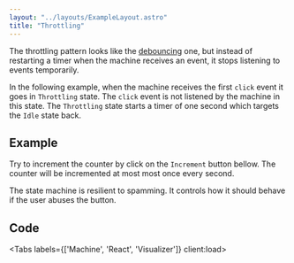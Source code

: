 ```yaml
---
layout: "../layouts/ExampleLayout.astro"
title: "Throttling"
---
```



The throttling pattern looks like the [debouncing](/debouncing) one, but instead of restarting a timer when the machine receives an event, it stops listening to events temporarily.

In the following example, when the machine receives the first `click` event it goes in `Throttling` state. The `click` event is not listened by the machine in this state. The `Throttling` state starts a timer of one second which targets the `Idle` state back.

## Example

Try to increment the counter by click on the `Increment` button bellow.
The counter will be incremented at most most once every second.

The state machine is resilient to spamming. It controls how it should behave if the user abuses the button.

<DemoEntrypoint client:load />

## Code

<Tabs labels={['Machine', 'React', 'Visualizer']} client:load>
  <Fragment slot="1">
    <DemoMachineCode />
  </Fragment>

  <Fragment slot="2">
    <DemoReactCode />
  </Fragment>

  <Fragment slot="3">
    <StatelyVisualizer src="https://stately.ai/registry/editor/embed/ffb84170-4403-4304-889d-3eefadc0465b?mode=design&machineId=610df47a-3ecd-4f55-9dea-6f97edf05ea0" />
  </Fragment>
</Tabs>
